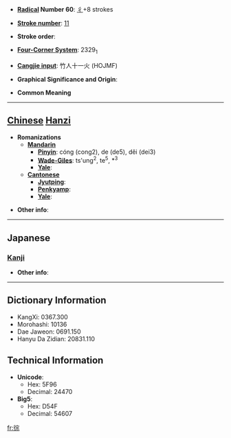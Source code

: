 * '''[[Wiktionary:Chinese radical index| Radical]] Number 60''': [[Wiktionary:Chinese radical index 彳|彳]]+8 strokes

* '''[[Wiktionary:Chinese total strokes index|Stroke number]]''': [[Wiktionary:Chinese total strokes index 11|11]]

* '''Stroke order''': 

* '''[[Wiktionary:Chinese four corner index|Four-Corner System]]''': 2329<sub>1</sub>

* '''[[Wiktionary:Chinese Cangjie index|Cangjie input]]''': 竹人十一火 (HOJMF)

* '''Graphical Significance and Origin''': 

* '''Common Meaning'''

----

== [[Chinese]] [[Hanzi]] ==

* '''Romanizations'''
** '''[[Mandarin]]'''
*** '''[[Pinyin]]''': cóng (cong2), de (de5), děi (dei3)
*** '''[[Wade-Giles]]''': ts'ung<sup>2</sup>, te<sup>5</sup>, *<sup>3</sup>
*** '''[[Yale]]''': 
** '''[[Cantonese]]'''
*** '''[[Jyutping]]''':
*** '''[[Penkyamp]]''': 
*** '''[[Yale]]''': 

* '''Other info''': 

----

==Japanese==
===[[Kanji]]===
{{kanji|on readings=[[そう]] (sō), [[す]] (su)
|kun readings=[[やすらか]] (yasuraka)
}}

* '''Other info''':  

----

== Dictionary Information ==

* KangXi: 0367.300
* Morohashi: 10136
* Dae Jaweon: 0691.150
* Hanyu Da Zidian: 20831.110

== Technical Information ==

* '''Unicode''':
** Hex: 5F96
** Decimal: 24470
* '''Big5''':
** Hex: D54F
** Decimal: 54607

[[fr:徖]]